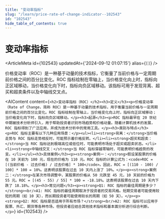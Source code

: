 ```yaml
---
title: "变动率指标"
slug: "/learn/price-rate-of-change-indicator--102543"
id: "102543"
hide_table_of_contents: true
---
```



# 变动率指标

<ArticleMeta id={102543} updatedAt={'2024-09-12 01:07:15'} alias={`[]`} />
<div className='border-solid border-b border-t-0 my-4 border-[var(--ifm-color-gray-300)]' />

价格变动率（ROC）是一种基于动量的技术指标，它衡量了当前价格与一定周期前价格之间的百分比变化。ROC 指标绘制在零轴上，当价格变化向上时，指标向正区域移动，当价格变化向下时，指标向负区域移动。该指标可用于发现背离、超买和超卖条件以及中轴线交叉点。

<AIContent content={`<h2>变动率指标（ROC）</h2><h3>定义</h3><p>价格变动率（Rate of Change，简称 ROC）是一种基于动量的技术指标，用于衡量当前价格与一定周期前价格之间的百分比变化。ROC 指标绘制在零轴上，当价格变化向上时，指标向正区域移动；当价格变化向下时，指标向负区域移动。</p><h3>起源</h3><p>ROC 指标最早在 20 世纪中期被技术分析师引入，用于帮助投资者识别市场趋势和价格动量。随着计算机技术的发展，ROC 指标得到了广泛应用，并成为技术分析中的常用工具。</p><h3>类别与特点</h3><p>ROC 指标主要有以下几种应用场景：</p><ul><li><strong>背离：</strong>当价格走势与 ROC 指标走势相反时，可能预示着价格反转。</li><li><strong>超买和超卖：</strong>当 ROC 指标达到极端高位或低位时，可能表明市场处于超买或超卖状态。</li><li><strong>中轴线交叉：</strong>当 ROC 指标穿越零轴时，可能表明价格趋势的改变。</li></ul><h3>具体案例</h3><p><strong>案例一：</strong>假设某股票的价格在 10 天前为 100 元，现在的价格为 110 元。ROC 指标的计算公式为：<code>ROC = [(当前价格 - 过去价格) / 过去价格] * 100</code>。因此，ROC = [(110 - 100) / 100] * 100 = 10%。这表明该股票在过去 10 天内上涨了 10%。</p><p><strong>案例二：</strong>在某次市场调整中，某股票的价格从 50 元跌至 45 元，10 天前的价格为 55 元。ROC = [(45 - 55) / 55] * 100 = -18.18%。这表明该股票在过去 10 天内下跌了 18.18%。</p><h3>常见问题</h3><p><strong>Q1: ROC 指标的最佳周期是多少？</strong><br/>A1: ROC 指标的最佳周期取决于投资者的交易风格。短期交易者可能使用较短的周期（如 10 天），而长期投资者可能使用较长的周期（如 50 天）。</p><p><strong>Q2: ROC 指标是否适用于所有市场？</strong><br/>A2: ROC 指标可以应用于股票、外汇、期货等各种市场，但投资者应结合其他技术指标和基本面分析进行综合判断。</p>`} id={102543} />
